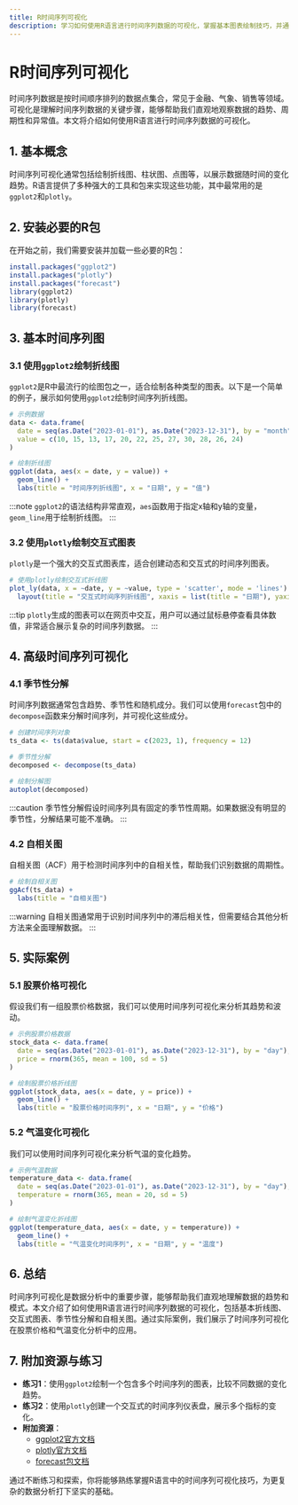 ```yaml
---
title: R时间序列可视化
description: 学习如何使用R语言进行时间序列数据的可视化，掌握基本图表绘制技巧，并通过实际案例理解其应用场景。
---
```


# R时间序列可视化

时间序列数据是按时间顺序排列的数据点集合，常见于金融、气象、销售等领域。可视化是理解时间序列数据的关键步骤，能够帮助我们直观地观察数据的趋势、周期性和异常值。本文将介绍如何使用R语言进行时间序列数据的可视化。

## 1. 基本概念

时间序列可视化通常包括绘制折线图、柱状图、点图等，以展示数据随时间的变化趋势。R语言提供了多种强大的工具和包来实现这些功能，其中最常用的是`ggplot2`和`plotly`。

## 2. 安装必要的R包

在开始之前，我们需要安装并加载一些必要的R包：

```r
install.packages("ggplot2")
install.packages("plotly")
install.packages("forecast")
library(ggplot2)
library(plotly)
library(forecast)
```

## 3. 基本时间序列图

### 3.1 使用`ggplot2`绘制折线图

`ggplot2`是R中最流行的绘图包之一，适合绘制各种类型的图表。以下是一个简单的例子，展示如何使用`ggplot2`绘制时间序列折线图。

```r
# 示例数据
data <- data.frame(
  date = seq(as.Date("2023-01-01"), as.Date("2023-12-31"), by = "month"),
  value = c(10, 15, 13, 17, 20, 22, 25, 27, 30, 28, 26, 24)
)

# 绘制折线图
ggplot(data, aes(x = date, y = value)) +
  geom_line() +
  labs(title = "时间序列折线图", x = "日期", y = "值")
```

:::note
`ggplot2`的语法结构非常直观，`aes`函数用于指定x轴和y轴的变量，`geom_line`用于绘制折线图。
:::

### 3.2 使用`plotly`绘制交互式图表

`plotly`是一个强大的交互式图表库，适合创建动态和交互式的时间序列图表。

```r
# 使用plotly绘制交互式折线图
plot_ly(data, x = ~date, y = ~value, type = 'scatter', mode = 'lines') %>%
  layout(title = "交互式时间序列折线图", xaxis = list(title = "日期"), yaxis = list(title = "值"))
```

:::tip
`plotly`生成的图表可以在网页中交互，用户可以通过鼠标悬停查看具体数值，非常适合展示复杂的时间序列数据。
:::

## 4. 高级时间序列可视化

### 4.1 季节性分解

时间序列数据通常包含趋势、季节性和随机成分。我们可以使用`forecast`包中的`decompose`函数来分解时间序列，并可视化这些成分。

```r
# 创建时间序列对象
ts_data <- ts(data$value, start = c(2023, 1), frequency = 12)

# 季节性分解
decomposed <- decompose(ts_data)

# 绘制分解图
autoplot(decomposed)
```

:::caution
季节性分解假设时间序列具有固定的季节性周期。如果数据没有明显的季节性，分解结果可能不准确。
:::

### 4.2 自相关图

自相关图（ACF）用于检测时间序列中的自相关性，帮助我们识别数据的周期性。

```r
# 绘制自相关图
ggAcf(ts_data) +
  labs(title = "自相关图")
```

:::warning
自相关图通常用于识别时间序列中的滞后相关性，但需要结合其他分析方法来全面理解数据。
:::

## 5. 实际案例

### 5.1 股票价格可视化

假设我们有一组股票价格数据，我们可以使用时间序列可视化来分析其趋势和波动。

```r
# 示例股票价格数据
stock_data <- data.frame(
  date = seq(as.Date("2023-01-01"), as.Date("2023-12-31"), by = "day"),
  price = rnorm(365, mean = 100, sd = 5)
)

# 绘制股票价格折线图
ggplot(stock_data, aes(x = date, y = price)) +
  geom_line() +
  labs(title = "股票价格时间序列", x = "日期", y = "价格")
```

### 5.2 气温变化可视化

我们可以使用时间序列可视化来分析气温的变化趋势。

```r
# 示例气温数据
temperature_data <- data.frame(
  date = seq(as.Date("2023-01-01"), as.Date("2023-12-31"), by = "day"),
  temperature = rnorm(365, mean = 20, sd = 5)
)

# 绘制气温变化折线图
ggplot(temperature_data, aes(x = date, y = temperature)) +
  geom_line() +
  labs(title = "气温变化时间序列", x = "日期", y = "温度")
```

## 6. 总结

时间序列可视化是数据分析中的重要步骤，能够帮助我们直观地理解数据的趋势和模式。本文介绍了如何使用R语言进行时间序列数据的可视化，包括基本折线图、交互式图表、季节性分解和自相关图。通过实际案例，我们展示了时间序列可视化在股票价格和气温变化分析中的应用。

## 7. 附加资源与练习

- **练习1**：使用`ggplot2`绘制一个包含多个时间序列的图表，比较不同数据的变化趋势。
- **练习2**：使用`plotly`创建一个交互式的时间序列仪表盘，展示多个指标的变化。
- **附加资源**：
  - [ggplot2官方文档](https://ggplot2.tidyverse.org/)
  - [plotly官方文档](https://plotly.com/r/)
  - [forecast包文档](https://cran.r-project.org/web/packages/forecast/forecast.pdf)

通过不断练习和探索，你将能够熟练掌握R语言中的时间序列可视化技巧，为更复杂的数据分析打下坚实的基础。